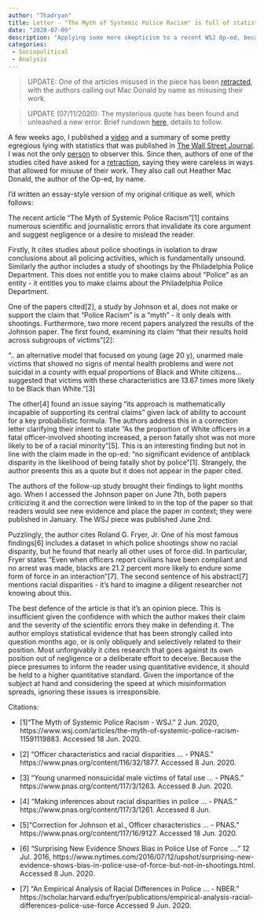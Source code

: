 ```yaml
---
author: "Thadryan"
title: Letter - "The Myth of Systemic Police Racism" is full of statistical and journalistic errors
date: "2020-07-09"
description: "Applying some more skepticism to a recent WSJ Op-ed, because it deserves it."
categories:
 - Sociopolitical
 - Analysis
---
```


>UPDATE: One of the articles misused in the piece has been [retracted](https://twitter.com/ThadryanJS/status/1280520204414603269?s=20), with the authors calling out Mac Donald by name as misusing their work.

>UPDATE (07/11/2020): The mysterious quote has been found and unleashed a new error. Brief rundown [here](https://sweeney-th.github.io/blog/2020/07/11/FactCheckHMDQuote), details to follow. 

A few weeks ago, I published a [video](https://sweeney-th.github.io/blog/2020/06/27/TheMythofSystemicPoliceRacism) and a summary of some pretty egregious lying with statistics that was published in [The Wall Street Journal](https://www.wsj.com/articles/the-myth-of-systemic-police-racism-11591119883). I was not the only [person](https://www.patheos.com/blogs/tippling/2020/06/08/the-myth-of-heather-macdonalds-the-myth-of-systematic-police-racism/) to observer this. Since then, authors of one of the studies cited have asked for a [retraction](https://retractionwatch.com/2020/07/06/authors-of-study-on-race-and-police-killings-ask-for-its-retraction-citing-continued-misuse-in-the-media/), saying they were careless in ways that allowed for misuse of their work. They also call out Heather Mac Donald, the author of the Op-ed, by name.

I'd written an essay-style version of my original critique as well, which follows:

The recent article "The Myth of Systemic Police Racism"[1] contains numerous scientific and journalistic errors that invalidate its core argument and suggest negligence or a desire to mislead the reader. 

Firstly, It cites studies about police shootings in isolation to draw conclusions about all policing activities, which is fundamentally unsound. Similarly the author includes a study of shootings by the Philadelphia Police Department. This does not entitle you to make claims about "Police" as an entity - it entitles you to make claims about the Philadelphia Police Department.

One of the papers cited[2], a study by Johnson et al, does not make or support the claim that “Police Racism” is a “myth” - it only deals with shootings. Furthermore, two more recent papers analyzed the results of the Johnson paper. The first found, examining its claim "that their results hold across subgroups of victims"[2]:

".. an alternative model that focused on young (age 20 y), unarmed male victims that showed no signs of mental health problems and were not suicidal in a county with equal proportions of Black and White citizens… suggested that victims with these characteristics are 13.67 times more likely to be Black than White.”[3]

The other[4] found an issue saying "its approach is mathematically incapable of supporting its central claims" given lack of ability to account for a key probabilistic formula. The authors address this in a correction letter clarifying their intent to state “As the proportion of White officers in a fatal officer-involved shooting increased, a person fatally shot was not more likely to be of a racial minority”[5]. This is an interesting finding but not in line with the claim made in the op-ed: “no significant evidence of antiblack disparity in the likelihood of being fatally shot by police”[1]. Strangely, the author presents this as a quote but it does not appear in the paper cited.

The authors of the follow-up study brought their findings to light months ago. When I accessed the Johnson paper on June 7th, both papers criticizing it and the correction were linked to in the top of the paper so that readers would see new evidence and place the paper in context; they were published in January. The WSJ piece was published June 2nd.

Puzzlingly, the author cites Roland G. Fryer, Jr. One of his most famous findings[6] includes a dataset in which police shootings show no racial disparity, but he found that nearly all other uses of force did. In particular, Fryer states ”Even when officers report civilians have been compliant and no arrest was made, blacks are 21.2 percent more likely to endure some form of force in an interaction”[7]. The second sentence of his abstract[7] mentions racial disparities - it’s hard to imagine a diligent researcher not knowing about this.

The best defence of the article is that it's an opinion piece. This is insufficient given the confidence with which the author makes their claim and the severity of the scientific errors they make in defending it. The author employs statistical evidence that has been strongly called into question months ago, or is only obliquely and selectively related to their position. Most unforgivably it cites research that goes against its own position out of negligence or a deliberate effort to deceive. Because the piece presumes to inform the reader using quantitative evidence, it should be held to a higher quantitative standard. Given the importance of the subject at hand and considering the speed at which misinformation spreads, ignoring these issues is irresponsible.

Citations:

- [1]"The Myth of Systemic Police Racism - WSJ." 2 Jun. 2020, https://www.wsj.com/articles/the-myth-of-systemic-police-racism-11591119883. Accessed 18 Jun. 2020.

- [2] "Officer characteristics and racial disparities … - PNAS." 
https://www.pnas.org/content/116/32/1877. Accessed 8 Jun. 2020.

- [3] "Young unarmed nonsuicidal male victims of fatal use ... - PNAS." https://www.pnas.org/content/117/3/1263. Accessed 8 Jun. 2020.

- [4] "Making inferences about racial disparities in police ... - PNAS." https://www.pnas.org/content/117/3/1261. Accessed 8 Jun. 

- [5]"Correction for Johnson et al., Officer characteristics ... - PNAS." https://www.pnas.org/content/117/16/9127. Accessed 18 Jun. 2020.

- [6] "Surprising New Evidence Shows Bias in Police Use of Force ...." 12 Jul. 2016, https://www.nytimes.com/2016/07/12/upshot/surprising-new-evidence-shows-bias-in-police-use-of-force-but-not-in-shootings.html. Accessed 8 Jun. 2020.

- [7] "An Empirical Analysis of Racial Differences in Police ... - NBER." https://scholar.harvard.edu/fryer/publications/empirical-analysis-racial-differences-police-use-force Accessed 9 Jun. 2020.

